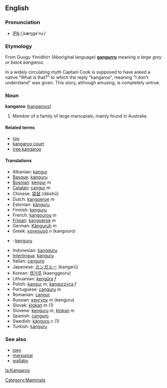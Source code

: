 ==English==

===Pronunciation===
*[[w:International Phonetic Alphabet|IPA]]:/,kæŋgə'ru:/

===Etymology===
From Guugu Yimidhirr (Aboriginal language) '''[[gangurru]]''' meaning ''a large grey or black kangaroo''. 

In a widely circulating myth Captain Cook is supposed to have asked a native "What is that?" to which the reply "kangaroo", meaning "I don't understand" was given. This story, although amusing, is completely untrue.

===Noun===
'''kangaroo''' ([[kangaroos]])

#Member of a family of large marsupials, mainly found in Australia.

====Related terms====
*[[roo]]
*[[kangaroo court]]
*[[tree kangaroo]]

====Translations====
*Albanian: [[kangur]]
*[[Basque]]: [[kanguru]]
*[[Bosnian]]: [[kengur]] ''m''
*[[Catalan]]: [[cangur]] ''m''
*Chinese: [[袋鼠]] (dàishǔ)
*Dutch: [[kangoeroe]] ''m''
*Estonian: [[känguru]]
*Finnish: [[kenguru]]
*French: [[kangourou]] ''m''
*[[Frisian]]: [[kangoeroe]] ''m''
*German: [[Känguruh]] ''m''
*Greek: [[καγκουρό]] ''n'' (kangouro)
*{{hu}}: [[kenguru]]
*Indonesian: [[kangguru]]
*[[Interlingua]]: [[kanguru]]
*Italian: [[canguro]]
*Japanese: [[カンガルー]] (kangarū)
*Korean: [[캥거루]] (kaenggeoru)
*Lithuanian: [[kengūra]] ''f''
*Polish: [[kangur]] ''m'', [[kangurzyca]] ''f''
*Portuguese: [[canguru]] ''m''
*Romanian: [[cangur]]
*Russian: [[кенгуру]] ''m'' (kenguru)
*Slovak: [[klokan]] ''m'' (1)
*Slovene: [[kenguru]] ''m'', [[klokan]] ''m''
*Spanish: [[canguro]]
*Swedish: [[känguru]] ''c'' (1)
*Turkish: [[kanguru]]

===See also===
*[[joey]]
*[[marsupial]]
*[[wallaby]]

[[Category:Mammals]]

[[la:Kangaroo]]